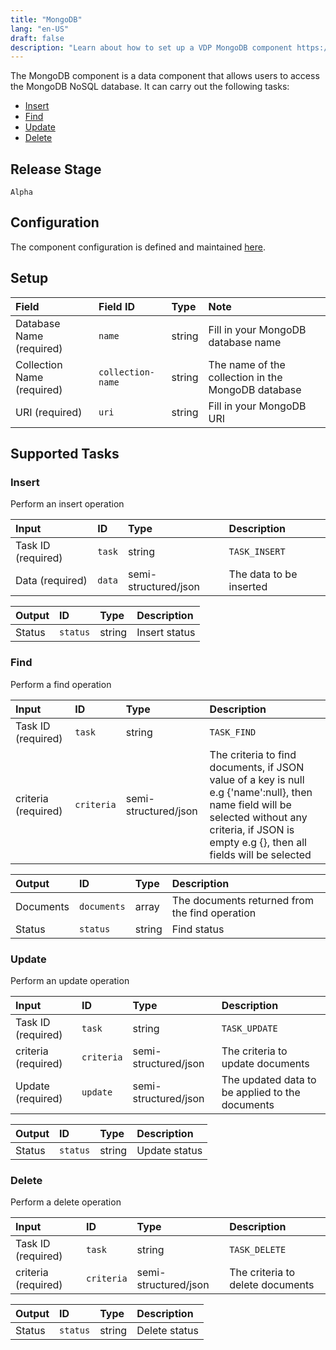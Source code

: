 ```yaml
---
title: "MongoDB"
lang: "en-US"
draft: false
description: "Learn about how to set up a VDP MongoDB component https://github.com/instill-ai/instill-core"
---
```


The MongoDB component is a data component that allows users to access the MongoDB NoSQL database.
It can carry out the following tasks:

- [Insert](#insert)
- [Find](#find)
- [Update](#update)
- [Delete](#delete)



## Release Stage

`Alpha`



## Configuration

The component configuration is defined and maintained [here](https://github.com/instill-ai/component/blob/main/data/mongodb/v0/config/definition.json).




## Setup


| Field | Field ID | Type | Note |
| :--- | :--- | :--- | :--- |
| Database Name (required) | `name` | string | Fill in your MongoDB database name |
| Collection Name (required) | `collection-name` | string | The name of the collection in the MongoDB database |
| URI (required) | `uri` | string | Fill in your MongoDB URI |




## Supported Tasks

### Insert

Perform an insert operation


| Input | ID | Type | Description |
| :--- | :--- | :--- | :--- |
| Task ID (required) | `task` | string | `TASK_INSERT` |
| Data (required) | `data` | semi-structured/json | The data to be inserted |



| Output | ID | Type | Description |
| :--- | :--- | :--- | :--- |
| Status | `status` | string | Insert status |






### Find

Perform a find operation


| Input | ID | Type | Description |
| :--- | :--- | :--- | :--- |
| Task ID (required) | `task` | string | `TASK_FIND` |
| criteria (required) | `criteria` | semi-structured/json | The criteria to find documents, if JSON value of a key is null e.g \{'name':null\}, then name field will be selected without any criteria, if JSON is empty e.g \{\}, then all fields will be selected |



| Output | ID | Type | Description |
| :--- | :--- | :--- | :--- |
| Documents | `documents` | array | The documents returned from the find operation |
| Status | `status` | string | Find status |






### Update

Perform an update operation


| Input | ID | Type | Description |
| :--- | :--- | :--- | :--- |
| Task ID (required) | `task` | string | `TASK_UPDATE` |
| criteria (required) | `criteria` | semi-structured/json | The criteria to update documents |
| Update (required) | `update` | semi-structured/json | The updated data to be applied to the documents |



| Output | ID | Type | Description |
| :--- | :--- | :--- | :--- |
| Status | `status` | string | Update status |






### Delete

Perform a delete operation


| Input | ID | Type | Description |
| :--- | :--- | :--- | :--- |
| Task ID (required) | `task` | string | `TASK_DELETE` |
| criteria (required) | `criteria` | semi-structured/json | The criteria to delete documents |



| Output | ID | Type | Description |
| :--- | :--- | :--- | :--- |
| Status | `status` | string | Delete status |







